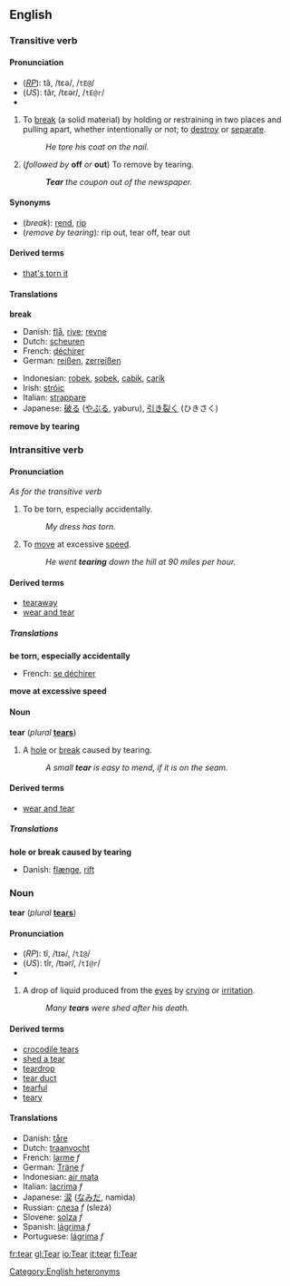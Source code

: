 ==English==
===Transitive verb===
{{en-infl-irreg|tear|tears|tearing|tore|torn}}

====Pronunciation====
*(''[[RP]]''): tâ, /tɛə/, /<tt>tE@</tt>/
*(''US''): târ, /tɛər/, /<tt>tE@r</tt>/
*{{audio|en-us-tear-verb.ogg|Audio (US), verb}}

#To [[break]] (a solid material) by holding or restraining in two places and pulling apart, whether intentionally or not; to [[destroy]] or [[separate]].
#:''He tore his coat on the nail.''
#(''followed by'' '''off''' ''or'' '''out''') To remove by tearing.
#:'''''Tear''' the coupon out of the newspaper.''

====Synonyms====
*(''break''): [[rend]], [[rip]]
*(''remove by tearing''): rip out, tear off, tear out

====Derived terms====
*[[that's torn it]]

====Translations====

'''break'''
{{top}}
*Danish: [[flå]], [[rive]]; [[revne]]
*Dutch: [[scheuren]]
*French: [[déchirer]]
*German: [[reißen]], [[zerreißen]]
{{mid}}
*Indonesian: [[robek]], [[sobek]], [[cabik]], [[carik]]
*Irish: [[stróic]]
*Italian: [[strappare]]
*Japanese: [[破る]] ([[やぶる]], yaburu), [[引き裂く]] (ひきさく)
{{bottom}}

'''remove by tearing'''
{{top}}
{{mid}}
{{bottom}}

===Intransitive verb===
{{en-infl-irreg|tear|tears|tearing|tore|torn}}

====Pronunciation====
''As for the transitive verb''

#To be torn, especially accidentally.
#:''My dress has torn.''
#To [[move]] at excessive [[speed]].
#:''He went '''tearing''' down the hill at 90 miles per hour.''

====Derived terms====
*[[tearaway]]
*[[wear and tear]]

=====Translations=====

'''be torn, especially accidentally'''
{{top}}
*French: [[se déchirer]]
{{mid}}
{{bottom}}

'''move at excessive speed'''
{{top}}
{{mid}}
{{bottom}}

====Noun====
'''tear'''  (''plural'' '''[[tears]]''')
#A [[hole]] or [[break]] caused by tearing.
#:''A small '''tear''' is easy to mend, if it is on the seam.''

====Derived terms====
*[[wear and tear]]

=====Translations=====

'''hole or break caused by tearing'''
*Danish: [[flænge]], [[rift#Danish|rift]]

===Noun===
{{wikipedia}}
'''tear'''  (''plural'' '''[[tears]]''')

====Pronunciation====
*(''RP''): tî, /tɪə/, /<tt>tI@</tt>/
*(''US''): tîr, /tɪər/, /<tt>tI@r</tt>/
*{{audio|en-us-tear-noun.ogg|Audio (US), noun}}

#A drop of liquid produced from the [[eye]]s by [[crying]] or [[irritation]].
#:''Many '''tears''' were shed after his death.''

====Derived terms====
*[[crocodile tears]]
*[[shed a tear]]
*[[teardrop]]
*[[tear duct]]
*[[tearful]]
*[[teary]]

====Translations====
*Danish: [[tåre]]
*Dutch: [[traanvocht]]
*French: [[larme]] ''f''
*German: [[Träne]] ''f''
*Indonesian: [[air mata]]
*Italian: [[lacrima]] ''f''
*Japanese: [[涙]] ([[なみだ]], namida)
*Russian: [[слеза]] ''f'' (slezá)
*Slovene: [[solza]] ''f''
*Spanish: [[lágrima]] ''f''
*Portuguese: [[lágrima]] ''f''

[[Category:English heteronyms]]

[[fr:tear]]
[[gl:Tear]]
[[io:Tear]]
[[it:tear]]
[[fi:Tear]]